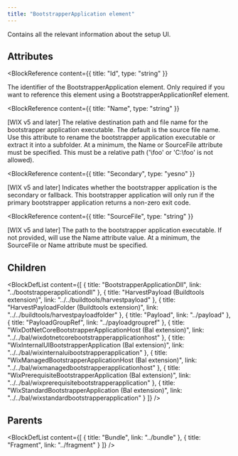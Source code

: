 ```yaml
---
title: "BootstrapperApplication element"
---
```



Contains all the relevant information about the setup UI.


## Attributes

<BlockWrapper>

  <BlockReference
    content={{
      title: "Id",
      type: "string"
    }}
  >
  The identifier of the BootstrapperApplication element. Only required if you want to reference this element using a BootstrapperApplicationRef element.
  </BlockReference>

  <BlockReference
    content={{
      title: "Name",
      type: "string"
    }}
  >
  [WIX v5 and later]
   The relative destination path and file name for the bootstrapper application executable.
   The default is the source file name. Use this attribute to rename the bootstrapper application executable or extract it into a subfolder.
   At a minimum, the Name or SourceFile attribute must be specified.
   This must be a relative path ('\foo' or 'C:\foo' is not allowed).
  </BlockReference>

  <BlockReference
    content={{
      title: "Secondary",
      type: "yesno"
    }}
  >
  [WIX v5 and later]
   Indicates whether the bootstrapper application is the secondary or fallback.
   This bootstrapper application will only run if the primary bootstrapper application returns a non-zero exit code.
  </BlockReference>

  <BlockReference
    content={{
      title: "SourceFile",
      type: "string"
    }}
  >
  [WIX v5 and later]
   The path to the bootstrapper application executable.
   If not provided, will use the Name attribute value.
   At a minimum, the SourceFile or Name attribute must be specified.
  </BlockReference>

</BlockWrapper>

## Children

<BlockDefList content={[
    {
      title: "BootstrapperApplicationDll",
      link: "../bootstrapperapplicationdll"
    },
    {
      title: "HarvestPayload (Buildtools extension)",
      link: "../../buildtools/harvestpayload"
    },
    {
      title: "HarvestPayloadFolder (Buildtools extension)",
      link: "../../buildtools/harvestpayloadfolder"
    },
    {
      title: "Payload",
      link: "../payload"
    },
    {
      title: "PayloadGroupRef",
      link: "../payloadgroupref"
    },
    {
      title: "WixDotNetCoreBootstrapperApplicationHost (Bal extension)",
      link: "../../bal/wixdotnetcorebootstrapperapplicationhost"
    },
    {
      title: "WixInternalUIBootstrapperApplication (Bal extension)",
      link: "../../bal/wixinternaluibootstrapperapplication"
    },
    {
      title: "WixManagedBootstrapperApplicationHost (Bal extension)",
      link: "../../bal/wixmanagedbootstrapperapplicationhost"
    },
    {
      title: "WixPrerequisiteBootstrapperApplication (Bal extension)",
      link: "../../bal/wixprerequisitebootstrapperapplication"
    },
    {
      title: "WixStandardBootstrapperApplication (Bal extension)",
      link: "../../bal/wixstandardbootstrapperapplication"
    }
  ]}
/>

## Parents

<BlockDefList content={[
    {
      title: "Bundle",
      link: "../bundle"
    },
    {
      title: "Fragment",
      link: "../fragment"
    }
  ]}
/>